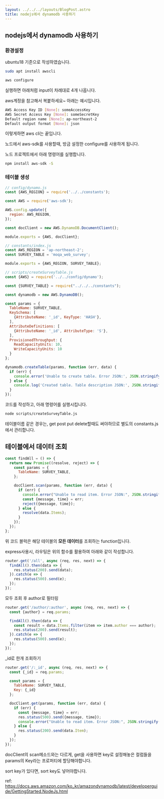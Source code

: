 ```yaml
---
layout: ../../../layouts/BlogPost.astro
title: nodejs에서 dynamodb 사용하기
---
```


## nodejs에서 dynamodb 사용하기

### 환경설정

ubuntu18 기준으로 작성하였습니다.

```bash
sudo apt install awscli
```

```bash
aws configure
```

실행하면 아래처럼 input이 차례대로 4개 나옵니다.

aws계정을 참고해서 복붙하세요~ 아래는 예시입니다.

```bash
AWS Access Key ID [None]: someAccessKey
AWS Secret Access Key [None]: someSecretKey
Default region name [None]: ap-northeast-2
Default output format [None]: json
```

이렇게하면 aws cli는 끝입니다.

노드에서 aws-sdk를 사용할때, 방금 설정한 configure를 사용하게 됩니다.

노드 프로젝트에서 아래 명령어를 실행합니다.

```bash
npm install aws-sdk -S
```

### 테이블 생성

```javascript
// config/dynamo.js
const {AWS_REGION} = require('../../constants');

const AWS = require('aws-sdk');

AWS.config.update({
  region: AWS_REGION,
});

const docClient = new AWS.DynamoDB.DocumentClient();

module.exports = {AWS, docClient};
```

```javascript
// constants/index.js
const AWS_REGION = 'ap-northeast-2';
const SURVEY_TABLE = 'moqa_web_survey';

module.exports = {AWS_REGION, SURVEY_TABLE};
```

```javascript
// scripts/createSurveyTable.js
const {AWS} = require('../../config/dynamo');

const {SURVEY_TABLE} = require("../../../constants");

const dynamodb = new AWS.DynamoDB();

const params = {
  TableName: SURVEY_TABLE,
  KeySchema: [
    {AttributeName: '_id', KeyType: 'HASH'},
  ],
  AttributeDefinitions: [
    {AttributeName: '_id', AttributeType: 'S'},
  ],
  ProvisionedThroughput: {
    ReadCapacityUnits: 10,
    WriteCapacityUnits: 10
  }
};

dynamodb.createTable(params, function (err, data) {
  if (err) {
    console.error('Unable to create table. Error JSON:', JSON.stringify(err, null, 2));
  } else {
    console.log('Created table. Table description JSON:', JSON.stringify(data, null, 2));
  }
});
```

코드를 작성하고, 아래 명령어를 실행시킵니다.

```bash
node scripts/createSurveyTable.js
```

테이블이름 같은 경우는, get post put delete할때도 써야하므로 별도의 constants.js에서 관리합니다.

## 테이블에서 데이터 조회

```javascript
const findAll = () => {
  return new Promise((resolve, reject) => {
    const params = {
      TableName: SURVEY_TABLE,
    };

    docClient.scan(params, function (err, data) {
      if (err) {
        console.error("Unable to read item. Error JSON:", JSON.stringify(err, null, 2));
        const {message, time} = err;
        reject({message, time});
      } else {
        resolve(data.Items);
      }
    });
  });
};
```

위 코드 블럭은 해당 테이블의 **모든 데이터**를 조회하는 function입니다.

express사용시, 라우팅은 위의 함수를 활용하여 아래와 같이 작성합니다.

```javascript
router.get('/all', async (req, res, next) => {
  findAll().then(data => {
    res.status(200).send(data);
  }).catch(e => {
    res.status(500).send(e);
  });
});
```

모두 조회 후 author로 필터링

```javascript
router.get('/author/:author', async (req, res, next) => {
  const {author} = req.params;

  findAll().then(data => {
    const result = data.Items.filter(item => item.author === author);
    res.status(200).send(result);
  }).catch(e => {
    res.status(500).send(e);
  });
});
```

\_id로 한개 조회하기

```javascript
router.get('/:_id', async (req, res, next) => {
  const {_id} = req.params;

  const params = {
    TableName: SURVEY_TABLE,
    Key: {_id}
  };

  docClient.get(params, function (err, data) {
    if (err) {
      const {message, time} = err;
      res.status(500).send({message, time});
      console.error("Unable to read item. Error JSON:", JSON.stringify(err, null, 2));
    } else {
      res.status(200).send(data.Item);
    }
  });
});
```

docClient의 scan메소드와는 다르게, get을 사용하면 key로 설정해놓은 컬럼들을 params의 Key라는 프로퍼티에 할당해야합니다.

sort key가 있다면, sort key도 넣어야합니다.

ref: https://docs.aws.amazon.com/ko_kr/amazondynamodb/latest/developerguide/GettingStarted.NodeJs.html

